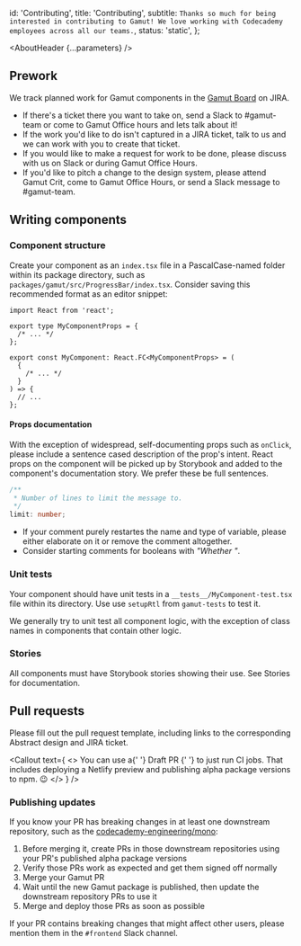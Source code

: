

  id: 'Contributing',
  title: 'Contributing',
  subtitle: `Thanks so much for being interested in contributing to Gamut!
We love working with Codecademy employees across all our teams.`,
  status: 'static',
};

<Meta title="Meta/Contributing" />

<AboutHeader {...parameters} />

## Prework

We track planned work for Gamut components in the [Gamut Board](https://skillsoftdev.atlassian.net/jira/software/projects/GM/boards/784) on JIRA.

- If there's a ticket there you want to take on, send a Slack to #gamut-team or come to Gamut Office hours and lets talk about it!
- If the work you'd like to do isn't captured in a JIRA ticket, talk to us and we can work with you to create that ticket.
- If you would like to make a request for work to be done, please discuss with us on Slack or during Gamut Office Hours.
- If you'd like to pitch a change to the design system, please attend Gamut Crit, come to Gamut Office Hours, or send a Slack message to #gamut-team.

## Writing components

### Component structure

Create your component as an `index.tsx` file in a PascalCase-named folder within its package directory, such as `packages/gamut/src/ProgressBar/index.tsx`.
Consider saving this recommended format as an editor snippet:

```tsx
import React from 'react';

export type MyComponentProps = {
  /* ... */
};

export const MyComponent: React.FC<MyComponentProps> = (
  {
    /* ... */
  }
) => {
  // ...
};
```

#### Props documentation

With the exception of widespread, self-documenting props such as `onClick`, please include a sentence cased description of the prop's intent.
React props on the component will be picked up by Storybook and added to the component's documentation story.
We prefer these be full sentences.

```ts
/**
 * Number of lines to limit the message to.
 */
limit: number;
```

- If your comment purely restartes the name and type of variable, please either elaborate on it or remove the comment altogether.
- Consider starting comments for booleans with _"Whether "_.

### Unit tests

Your component should have unit tests in a `__tests__/MyComponent-test.tsx` file within its directory.
Use use `setupRtl` from `gamut-tests` to test it.

We generally try to unit test all component logic, with the exception of class names in components that contain other logic.

### Stories

All components must have Storybook stories showing their use. See <LinkTo id='Meta/Stories'>Stories</LinkTo> for documentation.

## Pull requests

Please fill out the pull request template, including links to the corresponding Abstract design and JIRA ticket.

<Callout
  text={
    <>
      You can use a{' '}
      <Anchor
        target="_"
        href="https://help.github.com/en/github/collaborating-with-issues-and-pull-requests/about-pull-requests#draft-pull-requests"
      >
        Draft PR
      </Anchor>{' '}
      to just run CI jobs. That includes deploying a Netlify preview and
      publishing alpha package versions to npm. 😉
    </>
  }
/>

### Publishing updates

If you know your PR has breaking changes in at least one downstream repository, such as the [codecademy-engineering/mono](https://github.com/codecademy-engineering/mono):

1. Before merging it, create PRs in those downstream repositories using your PR's published alpha package versions
2. Verify those PRs work as expected and get them signed off normally
3. Merge your Gamut PR
4. Wait until the new Gamut package is published, then update the downstream repository PRs to use it
5. Merge and deploy those PRs as soon as possible

If your PR contains breaking changes that might affect other users, please mention them in the `#frontend` Slack channel.
